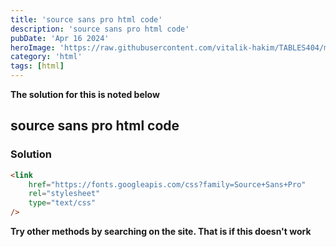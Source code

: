 ```yaml
---
title: 'source sans pro html code'
description: 'source sans pro html code'
pubDate: 'Apr 16 2024'
heroImage: 'https://raw.githubusercontent.com/vitalik-hakim/TABLES404/main/error_b/HTML.png'
category: 'html'
tags: [html]
---
```


**The solution for this is noted below**

## source sans pro html code

### Solution

```html
<link
	href="https://fonts.googleapis.com/css?family=Source+Sans+Pro"
	rel="stylesheet"
	type="text/css"
/>
```

**Try other methods by searching on the site. That is if this doesn't work**
